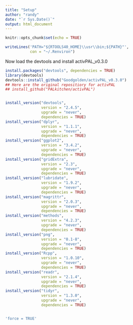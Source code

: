 ```yaml
---
title: "Setup"
author: "randy"
date: "`r Sys.Date()`"
output: html_document
---
```


```r
knitr::opts_chunk$set(echo = TRUE)
```

```r
writeLines('PATH="${RTOOLS40_HOME}\\usr\\bin;${PATH}"',
           con = "~/.Renviron")
```

Now load the devtools and install activPAL_v0.3.0

```r
install.packages("devtools", dependencies = TRUE)
library(devtools)
devtools::install_github("Goodgolden/activPAL_v0.3.0")
## Here are the original repositiory for activPAL
## install_github("PALkitchen/activPAL")


install_version("devtools",
                version = "2.4.5",
                upgrade = "never",
                dependencies = TRUE)
install_version("dplyr",
                version = "1.1.1",
                upgrade = "never",
                dependencies = TRUE)
install_version("ggplot2",
                version = "3.4.2",
                upgrade = "never",
                dependencies = TRUE)
install_version("gridExtra",
                version = "2.3",
                upgrade = "never",
                dependencies = TRUE)
install_version("lubridate",
                version = "1.9.2",
                upgrade = "never",
                dependencies = TRUE)
install_version("magrittr",
                version = "2.0.3",
                upgrade = "never",
                dependencies = TRUE)
install_version("methods", 
                version = "4.2.3",
                upgrade = "never",
                dependencies = TRUE)
install_version("png",
                version = "0.1-8",
                upgrade = "never",
                dependencies = TRUE)
install_version("Rcpp", 
                version = "1.0.10",
                upgrade = "never",
                dependencies = TRUE)
install_version("readr",
                version = "2.1.4",
                upgrade = "never",
                dependencies = TRUE)
install_version("tidyr",
                version = "1.3.0",
                upgrade = "never",
                dependencies = TRUE)


'force = TRUE'
```







